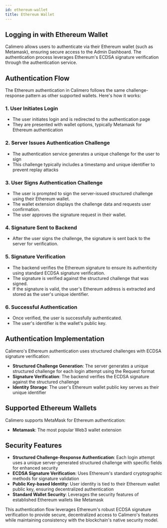```yaml
---
id: ethereum-wallet
title: Ethereum Wallet
---
```


## Logging in with Ethereum Wallet

Calimero allows users to authenticate via their Ethereum wallet (such as
Metamask), ensuring secure access to the Admin Dashboard. The authentication
process leverages Ethereum's ECDSA signature verification through the
authentication service.

## Authentication Flow

The Ethereum authentication in Calimero follows the same challenge-response
pattern as other supported wallets. Here's how it works:

### 1. User Initiates Login

- The user initiates login and is redirected to the authentication page
- They are presented with wallet options, typically Metamask for Ethereum
  authentication

### 2. Server Issues Authentication Challenge

- The authentication service generates a unique challenge for the user to sign
- This challenge typically includes a timestamp and unique identifier to prevent
  replay attacks

### 3. User Signs Authentication Challenge

- The user is prompted to sign the server-issued structured challenge using
  their Ethereum wallet.
- The wallet extension displays the challenge data and requests user
  confirmation.
- The user approves the signature request in their wallet.

### 4. Signature Sent to Backend

- After the user signs the challenge, the signature is sent back to the server
  for verification.

### 5. Signature Verification

- The backend verifies the Ethereum signature to ensure its authenticity using
  standard ECDSA signature verification.
- The signature is verified against the structured challenge that was signed.
- If the signature is valid, the user's Ethereum address is extracted and stored
  as the user's unique identifier.

### 6. Successful Authentication

- Once verified, the user is successfully authenticated.
- The user's identifier is the wallet's public key.

## Authentication Implementation

Calimero's Ethereum authentication uses structured challenges with ECDSA
signature verification:

- **Structured Challenge Generation**: The server generates a unique structured
  challenge for each login attempt using the Request format
- **Signature Verification**: The backend verifies the ECDSA signature against
  the structured challenge
- **Identity Storage**: The user's Ethereum wallet public key serves as their
  unique identifier

## Supported Ethereum Wallets

Calimero supports MetaMask for Ethereum authentication:

- **Metamask**: The most popular Web3 wallet extension

## Security Features

- **Structured Challenge-Response Authentication**: Each login attempt uses a
  unique server-generated structured challenge with specific fields for enhanced
  security
- **ECDSA Signature Verification**: Uses Ethereum's standard cryptographic
  methods for signature validation
- **Public Key-based Identity**: User identity is tied to their Ethereum wallet
  public key, ensuring decentralized authentication
- **Standard Wallet Security**: Leverages the security features of established
  Ethereum wallets like Metamask

This authentication flow leverages Ethereum's robust ECDSA signature
verification to provide secure, decentralized access to Calimero's features
while maintaining consistency with the blockchain's native security model.
